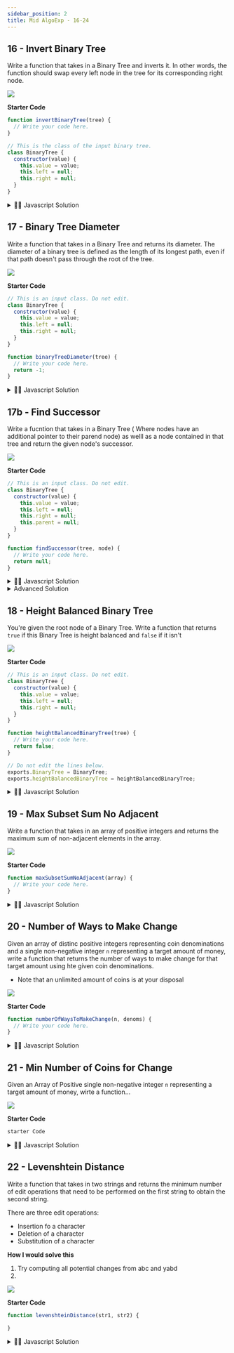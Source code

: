 ```yaml
---
sidebar_position: 2
title: Mid AlgoExp - 16-24
---
```



## 16 - Invert Binary Tree

Write a function that takes in a Binary Tree and inverts it. In other words, the function should swap every left node in the tree for its corresponding right node.

![](../../static/img/2022-06-12-11-26-16.png)

**Starter Code**

```js
function invertBinaryTree(tree) {
  // Write your code here.
}

// This is the class of the input binary tree.
class BinaryTree {
  constructor(value) {
    this.value = value;
    this.left = null;
    this.right = null;
  }
}
```

<details>
<summary>
 👨‍🔬 Javascript Solution
</summary>

<div>

![](../../static/img/2022-06-12-12-00-37.png)

<iframe
  width="380"
  height="420"
  src="https://www.youtube.com/embed/pqWXSxn-4oM"
  title="YouTube video player"
  frameborder="0"
  allow="accelerometer; autoplay; clipboard-write; encrypted-media; gyroscope; picture-in-picture"
  allowfullscreen="true"
></iframe>

```javascript

function invertBinaryTree(tree) {
    // Write your code here.
    const queue = [tree];
    while (queue.length) {
        const current = queue.shift();
        if (current === null) continue;
        swapLeftAndRight(current);
        queue.push(current.left);
        queue.push(current.right);
    }



}

function swapLeftAndRight(tree) {
    const left = tree.left;
    tree.left = tree.right;
    tree.right = left;
}
}

```

</div>
</details>

## 17 - Binary Tree Diameter

Write a function that takes in a Binary Tree and returns its diameter. The diameter of a binary tree is defined as the length of its longest path, even if that path doesn't pass through the root of the tree.

![](../../static/img/2022-06-12-11-57-43.png)

**Starter Code**

```js
// This is an input class. Do not edit.
class BinaryTree {
  constructor(value) {
    this.value = value;
    this.left = null;
    this.right = null;
  }
}

function binaryTreeDiameter(tree) {
  // Write your code here.
  return -1;
}
```

<details>
<summary>
 👨‍🔬 Javascript Solution
</summary>

<div>

![](../../static/img/2022-06-12-02-17-29.png)

<iframe
  width="380"
  height="420"
  src="https://www.youtube.com/embed/9kDaGmTZhVI"
  title="YouTube video player"
  frameborder="0"
  allow="accelerometer; autoplay; clipboard-write; encrypted-media; gyroscope; picture-in-picture"
  allowfullscreen="true"
></iframe>

```javascript
Solution Code
}

```

</div>
</details>

## 17b - Find Successor

Write a fucntion that takes in a Binary Tree ( Where nodes have an additional pointer to their parend node) as welll as a node contained in that tree and return the given node's successor.

![](../../static/img/2022-06-13-22-14-45.png)

**Starter Code**

```js
// This is an input class. Do not edit.
class BinaryTree {
  constructor(value) {
    this.value = value;
    this.left = null;
    this.right = null;
    this.parent = null;
  }
}

function findSuccessor(tree, node) {
  // Write your code here.
  return null;
}
```

<details>
<summary>
 👨‍🔬 Javascript Solution
</summary>

<div>

![](../../static/img/2022-06-12-02-17-29.png)

<iframe
  width="380"
  height="420"
  src="https://www.youtube.com/embed/9kDaGmTZhVI"
  title="YouTube video player"
  frameborder="0"
  allow="accelerometer; autoplay; clipboard-write; encrypted-media; gyroscope; picture-in-picture"
  allowfullscreen="true"
></iframe>

```javascript
class BinaryTree {
  constructor(value) {
    this.value = value;
    this.left = null;
    this.right = null;
    this.parent = null;
  }
}

function findSuccessor(tree, node) {
  const inOrderTraversalOrder = getInOrderTraversalOrder(tree);

  for (let idx = 0; idx < inOrderTraversalOrder.length; idx++) {
    const currentNode = inOrderTraversalOrder[idx];
    if (currentNode !== node) continue;

    if (idx === inOrderTraversalOrder.length - 1) return null;

    return inOrderTraversalOrder[idx + 1];
  }
}

function getInOrderTraversalOrder(node, order = []) {
  if (node === null) return order;
  getInOrderTraversalOrder(node.left, order);
  order.push(node);
  getInOrderTraversalOrder(node.right, order);

  return order;
}
```

</div>
</details>

<details>

<summary>Advanced Solution</summary>

```js
function findSuccessor(tree, node) {
  if (node.right !== null) return getLeftMostChild(node.right);
  return getRightMostParent(node);
}

function getLeftMostChild(node) {
  let currentNode = node;
  while (currentNode.left !== null) {
    currentNode = currentNode.left;
  }

  return currentNode;
}

function getRightMostParent(node) {
  let currentNode = node;
  while (
    currentNode.parent !== null &&
    currentNode.parent.right == currentNode
  ) {
    currentNode = currentNode.parent;
  }
  return currentNode.parent;
}
```

</details>

## 18 - Height Balanced Binary Tree

You're given the root node of a Binary Tree. Write a function that returns `true` if this Binary Tree is height balanced and `false` if it isn't

![](../../static/img/2022-06-23-01-36-11.png)

**Starter Code**

```js
// This is an input class. Do not edit.
class BinaryTree {
  constructor(value) {
    this.value = value;
    this.left = null;
    this.right = null;
  }
}

function heightBalancedBinaryTree(tree) {
  // Write your code here.
  return false;
}

// Do not edit the lines below.
exports.BinaryTree = BinaryTree;
exports.heightBalancedBinaryTree = heightBalancedBinaryTree;
```

<details>
<summary>
 👨‍🔬 Javascript Solution
</summary>

<div>

![](../../static/img/2022-06-12-02-17-29.png)

<iframe
  width="380"
  height="420"
  src="https://www.youtube.com/embed/ofSsDWpqfZo"
  title="YouTube video player"
  frameborder="0"
  allow="accelerometer; autoplay; clipboard-write; encrypted-media; gyroscope; picture-in-picture"
  allowfullscreen="true"
></iframe>

```javascript
class BinaryTree {
    constructor(value) {
        this.value = value;
        this.left = null;
        this.right = null;
    }
}

class TreeInfo {
    constructor(isBalanced, height) {
        this.isBalanced = isBalanced;
        this.height = height;
    }
}

function heightBalancedBinaryTree(tree) {
    const treeInfo = getTreeInfo(tree);
    return treeInfo.isBalanced;
}

function getTreeInfo(node) {
    if (node === null) return new TreeInfo(true, -1);
    const leftSubtreeInfo = getTreeInfo(node.left);
    const rightSubtreeInfo = getTreeInfo(node.right);

    const isBalanced = leftSubtreeInfo.isBalanced && rightSubtreeInfo.isBalanced && Math.abs(leftSubtreeInfo.height - rightSubtreeInfo.height) <=1;
	const height = Math.max(leftSubtreeInfo.height, rightSubtreeInfo.height) + 1;
    return new TreeInfo(isBalanced, height);

}
// Do not edit the lines below.
exports.BinaryTree = BinaryTree;
exports.heightBalancedBinaryTree = heightBalancedBinaryTree;

}

```

</div>
</details>

## 19 - Max Subset Sum No Adjacent

Write a function that takes in an array of positive integers and returns the maximum sum of non-adjacent elements in the array.

![](../../static/img/2022-06-23-02-40-44.png)

**Starter Code**

```js
function maxSubsetSumNoAdjacent(array) {
  // Write your code here.
}
```

<details>
<summary>
 👨‍🔬 Javascript Solution
</summary>

<div>

![](../../static/img/2022-06-12-02-17-29.png)

<iframe
  width="380"
  height="420"
  src="https://www.youtube.com/embed/9kDaGmTZhVI"
  title="YouTube video player"
  frameborder="0"
  allow="accelerometer; autoplay; clipboard-write; encrypted-media; gyroscope; picture-in-picture"
  allowfullscreen="true"
></iframe>

```javascript
function maxSubsetSumNoAdjacent(array) {
  if (!array.length) return 0;
  if (array.length === 1) return array[0];

  const maxSums = array.slice();
  maxSums[1] = Math.max(array[0], array[1]);
  for (let i = 2; i < array.length; i++) {
    maxSums[i] = Math.max(maxSums[i - 1], maxSums[i - 2] + array[i]);
  }
  return maxSums[maxSums.length - 1];
}
```

</div>
</details>

## 20 - Number of Ways to Make Change

Given an array of distinc positive integers representing coin denominations and a single non-negative integer `n` representing a target amount of money, write a function that returns the number of ways to make change for that target amount using hte given coin denominations.

- Note that an unlimited amount of coins is at your disposal

![](../../static/img/2022-06-25-22-43-52.png)

**Starter Code**

```js
function numberOfWaysToMakeChange(n, denoms) {
  // Write your code here.
}
```

<details>
<summary>
 👨‍🔬 Javascript Solution
</summary>

<div>

<iframe
  width="380"
  height="420"
  src="https://www.youtube.com/embed/mSCleaTGP2Q"
  title="YouTube video player"
  frameborder="0"
  allow="accelerometer; autoplay; clipboard-write; encrypted-media; gyroscope; picture-in-picture"
  allowfullscreen="true"
></iframe>

```javascript

function numberOfWaysToMakeChange(n, denoms) {
    const ways = new Array(n + 1).fill(0);
    ways[0] = 1;
    for (let denom of denoms) {
        for (let amount = 1; amount < n + 1; amount++) {
            if (denom <= amount) ways[amount] += ways[amount - denom];
        }
    }
    return ways[n];

}

}

```

</div>
</details>

## 21 - Min Number of Coins for Change

Given an Array of Positive single non-negative integer `n` representing a target amount of money, wirte a function...

![](../../static/img/2022-05-06-15-44-28.png)

**Starter Code**

```js
starter Code

```

<details>
<summary>
 👨‍🔬 Javascript Solution
</summary>

<div>

![](../../static/img/2022-06-12-02-17-29.png)

<iframe
  width="380"
  height="420"
  src="https://www.youtube.com/embed/9kDaGmTZhVI"
  title="YouTube video player"
  frameborder="0"
  allow="accelerometer; autoplay; clipboard-write; encrypted-media; gyroscope; picture-in-picture"
  allowfullscreen="true"
></iframe>

```javascript
Solution Code
}

```

</div>
</details>

## 22 - Levenshtein Distance

Write a function that takes in two strings and returns the minimum number of edit operations that need to be performed on the first string to obtain the second string.

There are three edit operations:

- Insertion fo a character
- Deletion of a character
- Substitution of a character

**How I would solve this**

1. Try computing all potential changes from abc and yabd
2.

![](../../static/img/2022-06-29-01-20-53.png)

**Starter Code**

```js
function levenshteinDistance(str1, str2) {

}
```

<details>
<summary>
 👨‍🔬 Javascript Solution
</summary>

<div>

- We can create a table to compare which is the distance between them

<iframe
  width="100%"
  height="420"
  src="https://www.youtube.com/embed/8V1q-eT2NoQ"
  allowfullscreen="true"
/>

```javascript
function levenshteinDistance(str1, str2) {
  const edits = [];
  for (let i = 0; i < str2.length + 1; i++) {
    const row = [];
    for (let j = 0; j < str1.length + 1; j++) {
      row.push(j);
    }

    row[0] = i;
    edits.push(row);
  }

  for (let i = 1; i < str2.length + 1; i++) {
    for (let j = 1; j < str1.length + 1; j++) {
      if (str2[i - 1] === str1[j - 1]) {
        edits[i][j] = edits[i - 1][j - 1];
      } else {
        edits[i][j] =
          1 + Math.min(edits[i - 1][j - 1], edits[i - 1][j], edits[i][j - 1]);
      }
    }
  }
  return edits[str2.length][str1.length];
}

// Do not edit the line below.
exports.levenshteinDistance = levenshteinDistance;
```

</div>
</details>

## 23a - Number of ways to Traverse Graph

You are given two positive integers representing the width and height of a grid-shaped, rectangular graph.
Write a fucntion that returns the number of ways to reach the bottom right corner of the graph when starting at the top left corner. Each move you take must either go down or riight.
In other words, you cna never move up or left in the graph.

![](../../static/img/2022-06-29-22-46-55.png)

```js title="Starter code"
function numberOfWaysToTraverseGraph(width, height) {
  // Write your code here.
  return 0;
}
```

<details>
<summary>
 👨‍🔬 Solutions
</summary>


<iframe
  width="100%"
  height="420"
  src="https://www.youtube.com/embed/P5BTK6G2trg"
  allowfullscreen="true"
/>


<Tabs>
  <TabItem value="js" label="Js">

```js
function numberOfWaysToTraverseGraph(width, height) {
  // Write your code here.
  const ways = []
  for(let i=0; i< height; i++){
    ways.push([])
    for(let j =0; j<width; j++){
      ways[i].push(0)
    }
  }
  
 for(let i=0; i< height; i++){
    
    for(let j =0; j<width; j++){
      if(i ==0 || j==0){
        ways[i][j] = 1
      }else{
        
      ways[i][j] = ways[i-1][j] + ways[i][j-1]
      }
      
    }
  }
  return ways[height-1][width-1]
  
}
```

  </TabItem>

  <TabItem value="py" label="Py">

```py
def status():
    print("On Development - Coming Soon using Python!")

```

  </TabItem>
  <TabItem value="java" label="Java">

```java
class HelloWorld {
    public static void main(String[] args) {
        System.out.println("On Development - Coming Soon using Java!"); 
    }
}

```

  </TabItem>

  <TabItem value="c++" label="C++">

```cpp
#include <iostream>

int main() {
    std::cout << "On Development - Coming Soon using C++!";
    return 0;
}
```

  </TabItem>
  
</Tabs>

</details>

## 23b - Kadane's Algorithm


Write a function that takes in a non-empty array of integers and returns the maximum sum that can be obtained by summing up all of the integers ina  non-empty subarray of the input array.
A subarray must only contain adjacent number (numbers next to each other in the input array)


```js title="Starter code"
function kadanesAlgorithm(array) {
  // Write your code here.
}

```

<details>
<summary>
 👨‍🔬 Solutions
</summary>


<iframe
  width="100%"
  height="420"
  src="https://www.youtube.com/embed/tlPhSUdsHxw"
  allowfullscreen="true"
/>


<Tabs>
  <TabItem value="js" label="Js">

```js
function kadanesAlgorithm(array) {
  // Write your code here.
  let maxSoFar = array[0]
  let maxTemp = array[0]
  
  for(let i = 1; i<array.length; i++){
    maxTemp = Math.max(array[i], array[i] + maxTemp)
    maxSoFar = Math.max(maxSoFar, maxTemp)
  }
  return maxSoFar
}

```

  </TabItem>

  <TabItem value="py" label="Py">

```py
def status():
    print("On Development - Coming Soon using Python!")

```

  </TabItem>
  <TabItem value="java" label="Java">

```java
class HelloWorld {
    public static void main(String[] args) {
        System.out.println("On Development - Coming Soon using Java!"); 
    }
}

```

  </TabItem>

  <TabItem value="c++" label="C++">

```cpp
#include <iostream>

int main() {
    std::cout << "On Development - Coming Soon using C++!";
    return 0;
}
```

  </TabItem>
  
</Tabs>

</details>

## 24 - Single Cycle Check

You are given an array of integers where each integer represents a jump of its value in the array. For instance, the integer `2` represents a jump of two indices forward in the array: 
the integer  `-3` represents a jump of three indices backward in the array.

If a jump spills past the array's bounds, it wraps over to the other side. For instance, a jump of `-1` at index `0` bring us to the last index in the array. Similarly, a jump of `1` at the last index in the array bring us to index `0`

Write a function that returns a boolean representing whether the jumps in the array form a single cycle. A single cycle occurs if, starting at any index in the array and following the jumps, every element in the array is visited exactly once before landing back on the starting index.

![](../../static/img/2022-06-30-02-46-50.png)

```js title="Starter code"
function numberOfWaysToTraverseGraph(width, height) {
  return 0;
}
```

<details>
<summary>
 👨‍🔬 Solutions
</summary>


<iframe
  width="100%"
  height="420"
  src="https://www.youtube.com/embed/8V1q-eT2NoQ"
  allowfullscreen="true"
/>


<Tabs>
  <TabItem value="js+logs" label="Js+logs">

```js
function hasSingleCycle(array) {
  let numElementVisited = 0;
  let currentIdx = 0;

  while(numElementVisited < array.length){
    if(numElementVisited > 0 && currentIdx == 0) return false;
    currentIdx = getNextIdx(currentIdx, array)
    console.log(currentIdx)
    numElementVisited++;
  }
  return currentIdx === 0;
}

function getNextIdx(currentIdx, array){
  let nextIdx = (currentIdx + array[currentIdx]) % array.length
  console.log(`currentIdx: ${currentIdx} arrel: ${array[currentIdx]} += ${nextIdx}`)
  return nextIdx < 0 ? array.length + nextIdx : nextIdx
  
}
```

  </TabItem>
    <TabItem value="js" label="Js">

```js
function hasSingleCycle(array) {
  // Write your code here.
  currentIdx = 0
  amountOfTraversed = 0
  
  while(amountOfTraversed < array.length){
    if (amountOfTraversed > 0 && currentIdx === 0) return false
    currentIdx = getNext(currentIdx, array)
    amountOfTraversed++;
  }

  return currentIdx === 0;
  
}

function getNext(idx, array){
  nextIdx = (idx + array[idx])%array.length
  return nextIdx < 0? array.length + nextIdx: nextIdx
  
}
```

  </TabItem>

  <TabItem value="py" label="Py">

```py
def status():
    print("On Development - Coming Soon using Python!")

```

  </TabItem>
  <TabItem value="java" label="Java">

```java
class HelloWorld {
    public static void main(String[] args) {
        System.out.println("On Development - Coming Soon using Java!"); 
    }
}

```

  </TabItem>

  <TabItem value="c++" label="C++">

```cpp
#include <iostream>

int main() {
    std::cout << "On Development - Coming Soon using C++!";
    return 0;
}
```

  </TabItem>
  
</Tabs>

</details>





